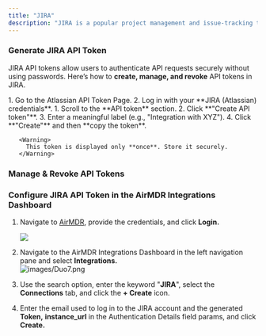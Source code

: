 ```yaml
---
title: "JIRA"
description: "JIRA is a popular project management and issue-tracking tool developed by Atlassian. It is mainly used for bug tracking, agile project management, and workflow automation."
---
```


### **Generate JIRA API Token**

JIRA API tokens allow users to authenticate API requests securely without using passwords. Here’s how to **create, manage, and revoke** API tokens in JIRA.

<Steps>
  <Step title="Access Atlassian API Token Page">
    1. Go to the Atlassian API Token Page.
    2. Log in with your **JIRA (Atlassian) credentials**.
  </Step>
  <Step title="Generate a New API Token (Email Token)">
    1. Scroll to the **API token** section.
    2. Click **"Create API token"**.
    3. Enter a meaningful label (e.g., "Integration with XYZ").
    4. Click **"Create"** and then **copy the token**.

       <Warning>
         This token is displayed only **once**. Store it securely.
       </Warning>
  </Step>
</Steps>

### Manage & Revoke API Tokens

### Configure JIRA API Token in the AirMDR Integrations Dashboard

1. Navigate to [AirMDR](https://app.airmdr.com/auth/login), provide the credentials, and click **Login.**

   ![](/images/Datadog11.png)
2. Navigate to the AirMDR Integrations Dashboard in the left navigation pane and select **Integrations.**\
   ![images/Duo7.png](/images/Duo7.png)
3. Use the search option, enter the keyword "**JIRA**", select the **Connections** tab, and click the **\+ Create** icon.
4. Enter the email used to log in to the JIRA account and the generated **Token,** **instance_url** in the Authentication Details field params, and click **Create.**
